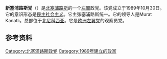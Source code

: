 {{Infobox political party
|name = New Cyprus Party 
|native_name = Yeni Kıbrıs Partisi
|logo = 
|logo_size = 200px
|country = 北塞浦路斯
|leader = [[Murat_Kanatlı|Murat Kanatlı]]
|colorcode = Navy
|foundation = 1989年10月30日
|ideology = [[民主社会主义|民主社会主义]]<ref>http://www.ykp.org.cy/program.htm</ref><br>[[生態社會主義|生態社會主義]]<br>[[賽普勒斯問題|賽普勒斯统一]]
|position = [[左派|左派]]
|international = 
|european = [[歐洲左派黨|歐洲左派黨]]
|headquarters = {{TRNC}}[[北尼科西亚|北尼科西亚]]
|colours = 
|website = [http://www.ykp.org.cy/ http://www.ykp.org.cy/]
}}
'''新塞浦路斯党'''（{{lang-tr|Yeni Kıbrıs Partisi}}）是[[北塞浦路斯|北塞浦路斯]]的一个[[左翼|左翼]]政党。该党成立于1989年10月30日。它的意识形态是[[民主社会主义|民主社会主义]]。它主张塞浦路斯统一。它的领导人是Murat Kanatlı。总部位于[[北尼科西亚|北尼科西亚]]。它是[[欧洲左翼党|欧洲左翼党]]的观察员党。

== 参考资料 ==
{{reflist}}

{{北塞浦路斯政党}}
{{欧洲议会左翼党派}}
[[Category:北塞浦路斯政党|Category:北塞浦路斯政党]]
[[Category:1989年建立的政黨|Category:1989年建立的政黨]]